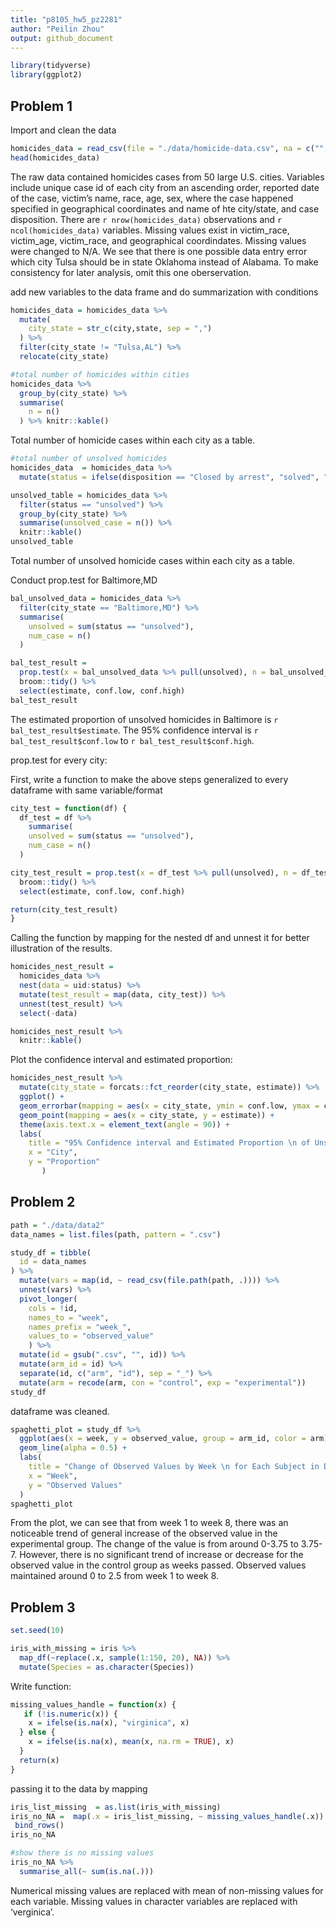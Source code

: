 ```yaml
---
title: "p8105_hw5_pz2281"
author: "Peilin Zhou"
output: github_document
---
```


```r
library(tidyverse)
library(ggplot2)
```

## Problem 1

Import and clean the data
```r
homicides_data = read_csv(file = "./data/homicide-data.csv", na = c("", "Unknown"))
head(homicides_data) 
```
The raw data contained homicides cases from 50 large U.S. cities. Variables include unique case id of each city from an ascending order, reported date of the case, victim's name, race, age, sex, where the case happened specified in geographical coordinates and name of hte city/state, and case disposition. There are `r nrow(homicides_data)` observations and `r ncol(homicides_data)` variables. Missing values exist in victim_race, victim_age, victim_race, and geographical coordindates. Missing values were changed to N/A. We see that there is one possible data entry error which city Tulsa should be in state Oklahoma instead of Alabama. To make consistency for later analysis, omit this one oberservation.

add new variables to the data frame and do summarization with conditions
```r
homicides_data = homicides_data %>% 
  mutate(
    city_state = str_c(city,state, sep = ",")
  ) %>% 
  filter(city_state != "Tulsa,AL") %>% 
  relocate(city_state)

#total number of homicides within cities
homicides_data %>% 
  group_by(city_state) %>% 
  summarise(
    n = n()
  ) %>% knitr::kable()
```
Total number of homicide cases within each city as a table.

```r
#total number of unsolved homicides
homicides_data  = homicides_data %>% 
  mutate(status = ifelse(disposition == "Closed by arrest", "solved", "unsolved")) 

unsolved_table = homicides_data %>% 
  filter(status == "unsolved") %>% 
  group_by(city_state) %>% 
  summarise(unsolved_case = n()) %>% 
  knitr::kable()
unsolved_table
```
Total number of unsolved homicide cases within each city as a table.

Conduct prop.test for Baltimore,MD
```r
bal_unsolved_data = homicides_data %>% 
  filter(city_state == "Baltimore,MD") %>% 
  summarise(
    unsolved = sum(status == "unsolved"),
    num_case = n()
  ) 

bal_test_result = 
  prop.test(x = bal_unsolved_data %>% pull(unsolved), n = bal_unsolved_data %>% pull(num_case)) %>% 
  broom::tidy() %>% 
  select(estimate, conf.low, conf.high)
bal_test_result
```
The estimated proportion of unsolved homicides in Baltimore is `r bal_test_result$estimate`. The 95% confidence interval is `r bal_test_result$conf.low` to `r bal_test_result$conf.high`.

prop.test for every city:

First, write a function to make the above steps generalized to every dataframe with same variable/format
```r
city_test = function(df) {
  df_test = df %>% 
    summarise(
    unsolved = sum(status == "unsolved"),
    num_case = n()
  ) 

city_test_result = prop.test(x = df_test %>% pull(unsolved), n = df_test %>% pull(num_case)) %>% 
  broom::tidy() %>% 
  select(estimate, conf.low, conf.high)

return(city_test_result)
}
```

Calling the function by mapping for the nested df and unnest it for better illustration of the results.
```r
homicides_nest_result = 
  homicides_data %>% 
  nest(data = uid:status) %>% 
  mutate(test_result = map(data, city_test)) %>% 
  unnest(test_result) %>% 
  select(-data)

homicides_nest_result %>% 
  knitr::kable()
```

Plot the confidence interval and estimated proportion:
```r
homicides_nest_result %>% 
  mutate(city_state = forcats::fct_reorder(city_state, estimate)) %>%
  ggplot() +
  geom_errorbar(mapping = aes(x = city_state, ymin = conf.low, ymax = conf.high)) +
  geom_point(mapping = aes(x = city_state, y = estimate)) +
  theme(axis.text.x = element_text(angle = 90)) +
  labs(
    title = "95% Confidence interval and Estimated Proportion \n of Unsolved Homicides Cases in Each City",
    x = "City",
    y = "Proportion"
       )
```

## Problem 2

```r
path = "./data/data2"
data_names = list.files(path, pattern = ".csv")
```


```r
study_df = tibble(
  id = data_names
) %>% 
  mutate(vars = map(id, ~ read_csv(file.path(path, .)))) %>% 
  unnest(vars) %>% 
  pivot_longer(
    cols = !id,
    names_to = "week",
    names_prefix = "week_",
    values_to = "observed_value"
    ) %>% 
  mutate(id = gsub(".csv", "", id)) %>% 
  mutate(arm_id = id) %>% 
  separate(id, c("arm", "id"), sep = "_") %>% 
  mutate(arm = recode(arm, con = "control", exp = "experimental"))
study_df
```

dataframe was cleaned.

```r
spaghetti_plot = study_df %>% 
  ggplot(aes(x = week, y = observed_value, group = arm_id, color = arm)) +
  geom_line(alpha = 0.5) +
  labs(
    title = "Change of Observed Values by Week \n for Each Subject in Different Arms",
    x = "Week",
    y = "Observed Values"
  )
spaghetti_plot
```

From the plot, we can see that from week 1 to week 8, there was an noticeable trend of general increase of the observed value in the experimental group. The change of the value is from around 0-3.75 to 3.75-7. However, there is no significant trend of increase or decrease for the observed value in the control group as weeks passed. Observed values maintained around 0 to 2.5 from week 1 to week 8.

## Problem 3

```r
set.seed(10)

iris_with_missing = iris %>% 
  map_df(~replace(.x, sample(1:150, 20), NA)) %>%
  mutate(Species = as.character(Species))
```

Write function:
```r
missing_values_handle = function(x) {
   if (!is.numeric(x)) {
    x = ifelse(is.na(x), "virginica", x)
  } else {
    x = ifelse(is.na(x), mean(x, na.rm = TRUE), x)
  }
  return(x)
}
```

passing it to the data by mapping
```r
iris_list_missing  = as.list(iris_with_missing)
iris_no_NA =  map(.x = iris_list_missing, ~ missing_values_handle(.x)) %>% 
 bind_rows()
iris_no_NA

#show there is no missing values
iris_no_NA %>%
  summarise_all(~ sum(is.na(.)))
```

Numerical missing values are replaced with mean of non-missing values for each variable. Missing values in character variables are replaced with 'verginica'.




